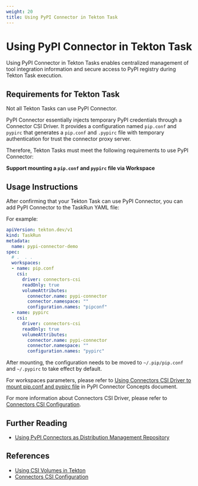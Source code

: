 ```yaml
---
weight: 20
title: Using PyPI Connector in Tekton Task
---
```


# Using PyPI Connector in Tekton Task

Using PyPI Connector in Tekton Tasks enables centralized management of tool integration information and secure access to PyPI registry during Tekton Task execution.

## Requirements for Tekton Task

Not all Tekton Tasks can use PyPI Connector.

PyPI Connector essentially injects temporary PyPI credentials through a Connector CSI Driver. It provides a configuration named `pip.conf` and `pypirc` that generates a `pip.conf` and `.pypirc` file with temporary authentication for trust the connector proxy server.

Therefore, Tekton Tasks must meet the following requirements to use PyPI Connector:

**Support mounting a `pip.conf` and `pypirc` file via Workspace**

## Usage Instructions

After confirming that your Tekton Task can use PyPI Connector, you can add PyPI Connector to the TaskRun YAML file:

For example:

```yaml
apiVersion: tekton.dev/v1
kind: TaskRun
metadata:
  name: pypi-connector-demo
spec:
  # .  . .
  workspaces:
  - name: pip.conf
    csi:
      driver: connectors-csi
      readOnly: true
      volumeAttributes:
        connector.name: pypi-connector
        connector.namespace: ""
        configuration.names: "pipconf"
  - name: pypirc
    csi:
      driver: connectors-csi
      readOnly: true
      volumeAttributes:
        connector.name: pypi-connector
        connector.namespace: ""
        configuration.names: "pypirc"
```

After mounting, the configuration needs to be moved to `~/.pip/pip.conf` and `~/.pypirc` to take effect by default.

For workspaces parameters, please refer to [Using Connectors CSI Driver to mount pip.conf and pypirc file](../concepts/pypi_connectorclass.mdx#using-connectors-csi-driver-to-mount-pipconf-file) in PyPI Connector Concepts document.

For more information about Connectors CSI Driver, please refer to [Connectors CSI Configuration](../../connectors/concepts/connectors_csi.mdx).

## Further Reading

- [Using PyPI Connectors as Distribution Management Repository](../quick_start.mdx)

## References

- [Using CSI Volumes in Tekton](https://tekton.dev/docs/pipelines/workspaces/#csi)
- [Connectors CSI Configuration](../../connectors/concepts/connectors_csi.mdx)
